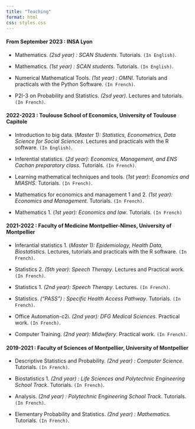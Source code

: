 ```yaml
---
title: "Teaching"
format: html
css: styles.css
---
```


#### From September 2023 : INSA Lyon

- Mathematics. *(2sd year) : SCAN Students*. Tutorials. `(In English)`.

- Mathematics. *(1st year) : SCAN students*. Tutorials. `(In English)`.

- Numerical Mathematical Tools. *(1st year) : OMNI*. Tutorials and practicals with the Python Software. `(In French)`. 

- P2I-3 on Probability and Statistics. *(2sd year)*. Lectures and tutorials. `(In French)`.


#### 2022-2023 : Toulouse School of Economics, University of Toulouse Capitole 

-   Introduction to big data. (*Master 1): Statistics, Econometrics, Data Science for Social Sciences*. Lectures and practicals with the R software. `(In English)`.

-   Inferential statistics. (*2d year): Economics, Management, and ENS Cachan preparatory class*. Tutorials. `(In French)`.

-   Learning mathematical techniques and tools. (*1st year): Economics and MIASHS*. Tutorials. `(In French)`.

-   Mathematics for economics and management 1 and 2. *(1st year): Economics and Management*. Tutorials. `(In French)`.

-   Mathematics 1. (*1st year): Economics and law*. Tutorials. `(In French)`

#### 2021-2022 : Faculty of Medicine Montpellier-Nîmes, University of Montpellier

-   Inferantial statistics 1. (*Master 1): Epidemiology, Health Data, Biostatistics.* Lectures, tutorials and practicals with the R software. `(In French)`.

-   Statistics 2. *(5th year): Speech Therapy*. Lectures and Practical work. `(In French)`.

-   Statistics 1. *(2nd year): Speech Therapy*. Lectures. `(In French)`.

-   Statistics. *("PASS") : Specific Health Access Pathway*. Tutorials. `(In French)`.

-   Office Automation-c2i. *(2nd year): DFG Medical Sciences*. Practical work. `(In French)`.

-   Computer Training. *(2nd year): Midwifery*. Practical work. `(In French)`.

#### 2019-2021 : Faculty of Sciences of Montpellier, University of Montpellier

-   Descriptive Statistics and Probability. *(2nd year) : Computer Science*. Tutorials. `(In French)`.

-   Biostatistics 1. *(2nd year) : Life Sciences and Polytechnic Engineering School Track*. Tutorials. `(In French)`.

-   Analysis. *(2nd year) : Polytechnic Engineering School Track*. Tutorials. `(In French)`.

-   Elementary Probability and Statistics. *(2nd year) : Mathematics*. Tutorials. `(In French)`.
